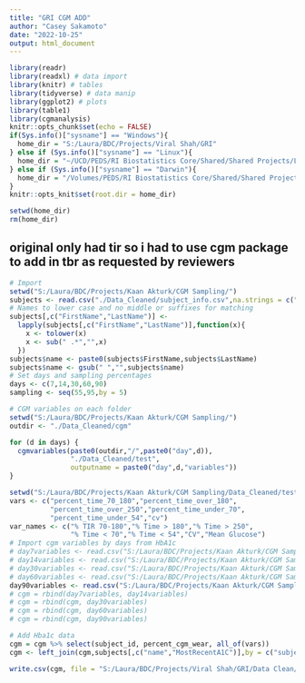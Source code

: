 ```yaml
---
title: "GRI CGM ADD"
author: "Casey Sakamoto"
date: "2022-10-25"
output: html_document
---
```


```r
library(readr)
library(readxl) # data import
library(knitr) # tables
library(tidyverse) # data manip
library(ggplot2) # plots
library(table1)
library(cgmanalysis)
knitr::opts_chunk$set(echo = FALSE)
if(Sys.info()["sysname"] == "Windows"){
  home_dir = "S:/Laura/BDC/Projects/Viral Shah/GRI"
} else if (Sys.info()["sysname"] == "Linux"){
  home_dir = "~/UCD/PEDS/RI Biostatistics Core/Shared/Shared Projects/Laura/BDC/Projects/Viral Shah/GRI"
} else if (Sys.info()["sysname"] == "Darwin"){
  home_dir = "/Volumes/PEDS/RI Biostatistics Core/Shared/Shared Projects/Laura/BDC/Projects/Viral Shah/GRI"
}
knitr::opts_knit$set(root.dir = home_dir)

setwd(home_dir)
rm(home_dir)
```

## original only had tir so i had to use cgm package to add in tbr as requested by reviewers

```r
# Import
setwd("S:/Laura/BDC/Projects/Kaan Akturk/CGM Sampling/")
subjects <- read.csv("./Data_Cleaned/subject_info.csv",na.strings = c("","(-)"))
# Names to lower case and no middle or suffixes for matching
subjects[,c("FirstName","LastName")] <- 
  lapply(subjects[,c("FirstName","LastName")],function(x){
    x <- tolower(x)
    x <- sub(" .*","",x)
  })
subjects$name <- paste0(subjects$FirstName,subjects$LastName)
subjects$name <- gsub(" ","",subjects$name)
# Set days and sampling percentages
days <- c(7,14,30,60,90)
sampling <- seq(55,95,by = 5)
```

```r
# CGM variables on each folder
setwd("S:/Laura/BDC/Projects/Kaan Akturk/CGM Sampling/")
outdir <- "./Data_Cleaned/cgm"

for (d in days) {
  cgmvariables(paste0(outdir,"/",paste0("day",d)),
               "./Data_Cleaned/test",
               outputname = paste0("day",d,"variables"))
}
```

```r
setwd("S:/Laura/BDC/Projects/Kaan Akturk/CGM Sampling/Data_Cleaned/test")
vars <- c("percent_time_70_180","percent_time_over_180",
          "percent_time_over_250","percent_time_under_70",
          "percent_time_under_54","cv")
var_names <- c("% TIR 70-180","% Time > 180","% Time > 250",
               "% Time < 70","% Time < 54","CV","Mean Glucose")
# Import cgm variables by days from HbA1c
# day7variables <- read.csv("S:/Laura/BDC/Projects/Kaan Akturk/CGM Sampling/Data_Cleaned/test/day7variables.csv")
# day14variables <- read.csv("S:/Laura/BDC/Projects/Kaan Akturk/CGM Sampling/Data_Cleaned/test/day14variables.csv")
# day30variables <- read.csv("S:/Laura/BDC/Projects/Kaan Akturk/CGM Sampling/Data_Cleaned/test/day30variables.csv")
# day60variables <- read.csv("S:/Laura/BDC/Projects/Kaan Akturk/CGM Sampling/Data_Cleaned/test/day60variables.csv")
day90variables <- read.csv("S:/Laura/BDC/Projects/Kaan Akturk/CGM Sampling/Data_Cleaned/test/day90variables.csv")
# cgm = rbind(day7variables, day14variables)
# cgm = rbind(cgm, day30variables)
# cgm = rbind(cgm, day60variables)
# cgm = rbind(cgm, day90variables)

# Add Hba1c data
cgm = cgm %>% select(subject_id, percent_cgm_wear, all_of(vars))
cgm <- left_join(cgm,subjects[,c("name","MostRecentA1C")],by = c("subject_id" = "name"))
```

```r
write.csv(cgm, file = "S:/Laura/BDC/Projects/Viral Shah/GRI/Data Clean/extracgm.csv")
```


